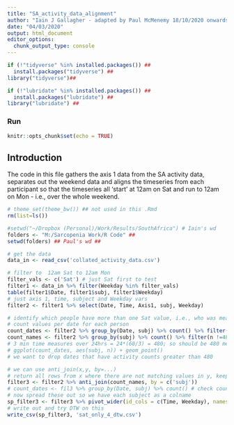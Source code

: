---
title: "SA_activity_data_alignment"
author: "Iain J Gallagher - adapted by Paul McMenemy 18/10/2020 onwards"
date: "04/03/2020"
output: html_document
editor_options: 
  chunk_output_type: console
---

```{r}
if (!"tidyverse" %in% installed.packages()) ##
  install.packages("tidyverse") ##
library("tidyverse")##

if (!"lubridate" %in% installed.packages()) ##
  install.packages("lubridate") ##
library("lubridate") ##
```
### Run 

```{r setup, include=FALSE}
knitr::opts_chunk$set(echo = TRUE)
```

## Introduction

The code in this file gathers the axis 1 data from the SA activity data, separates out the weekend data and aligns the timeseries from each participant so that the timeseries all 'start' at 12am on Sat and run to 12am on Mon - i.e., over the whole weekend.

```{r}

# theme_set(theme_bw()) ## not used in this .Rmd
rm(list=ls())

#setwd("~/Dropbox (Personal)/Work/Results/SouthAfrica") # Iain's wd
folders <- "M:/Sarcopenia Work/R Code" ##
setwd(folders) ## Paul's wd ##

# get the data
data_in <- read_csv('collated_activity_data.csv')

# filter to  12am Sat to 12am Mon
filter_vals <- c('Sat') # just Sat first to test
filter1 <- data_in %>% filter(Weekday %in% filter_vals)
table(filter1$Date, filter1$subj, filter1$Weekday)
# just axis 1, time, subject and Weekday vars
filter2 <- filter1 %>% select(Date, Time, Axis1, subj, Weekday)

# identify which people have more than one Sat value, i.e., who was measured over two Sats
# count values per date for each person
count_dates <- filter2 %>% group_by(Date, subj) %>% count() %>% filter(n !=480)
count_names <- filter2 %>% group_by(subj) %>% count() %>% filter(n !=480)
# 3 min time measures over 24hrs = 24*(60/3) = 480; so should be 480 measures for one day
# ggplot(count_dates, aes(subj, n)) + geom_point()
# we want to drop dates that have activity counts greater than 480

# we can use anti_join(x,y, by=...)
# return all rows from x where there are not matching values in y, keeping just columns from x.
filter3 <- filter2 %>% anti_join(count_names, by = c('subj'))
# count_dates <- fil3 %>% group_by(Date, subj) %>% count() # check counts, looks ok
# now spread these out so we have each subject as a colname
sp_filter3 <- filter3 %>% pivot_wider(id_cols = c(Time, Weekday), names_from = subj, values_from = Axis1)
# write out and try DTW on this
write_csv(sp_filter3, 'sat_only_4_dtw.csv')
```
